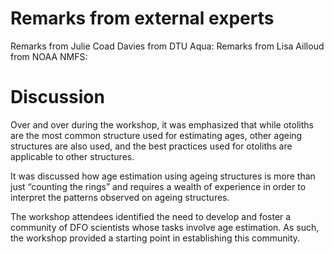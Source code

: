 
# Remarks from external experts

Remarks from Julie Coad Davies from DTU Aqua:
\begin{quotation}
The workshop has been an excellent forum for those working with age reading and the age data resulting from their work. With such a variety of expertise across labs and regions under the DFO it is important that a community is formed to facilitate knowledge sharing on best practices. There are opportunities for age reading calibration across labs who are age reading the same stocks, cooperation on updating reference collections and knowledge sharing on image acquisition and method testing. 

Future plans to have a DFO version of SmartDots will facilitate this and will support an overall improvement in the quality of the age data coming from the age reading labs and how the data is subsequently used in the stock assessment process. Forming a working group who meet annually will foster the communication required to sustain the community. 
\end{quotation}

Remarks from Lisa Ailloud from NOAA NMFS:
\begin{quotation}
The 2023 TESA best practices in ageing workshop was a very successful meeting. It provided a forum for experts from different labs and regions to share experiences, pain points and new developments in fish age determination and modeling. Age and growth play an important role in stock assessment and any biases in these input quantities can ultimately affect the correct evaluation of stock status and management advice. It is therefore essential to identify the potential sources of bias and take the necessary steps to mitigate them. Discussions carried out during the workshop helped advance this goal. Having a wide range of expertise present helped broaden the discussions and bridge the gap between the various stages of data and model development.

As participants shared their individual experiences, advances and setbacks, it became clear that many of the issues raised were common across labs and relevant to the group as a whole. This type of forum where solutions can be worked out and shared among experts is an important step towards homogenizing protocols and increasing overall efficiency. Participants clearly showed an interest in understanding past practices and improving upon them. Discussions around making use of automation and open science principles to increase transparency in the process were very encouraging. New technological developments were also shared with the group. Preliminary results for their application appear very promising. 

\end{quotation}

# Discussion

Over and over during the workshop, it was emphasized that while otoliths are the most common structure used for estimating ages, other ageing structures are also used, and the best practices used for otoliths are applicable to other structures.

It was discussed how age estimation using ageing structures is more than just "counting the rings" and requires a wealth of experience in order to interpret the patterns observed on ageing structures.

The workshop attendees identified the need to develop and foster a community of DFO scientists whose tasks involve age estimation. As such, the workshop provided a starting point in establishing this community.


